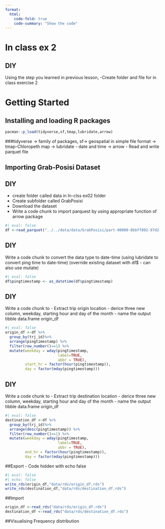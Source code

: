```yaml
---
format:
  html:
    code-fold: true
    code-summary: "Show the code"
---
```


# In class ex 2

::: callout-note
## DIY

Using the step you learned in previous lesson, -Create folder and file for in class exercise 2
:::

# Getting Started

## Installing and loading R packages

```r
pacman::p_load(tidyverse,sf,tmap,lubridate,arrow)
```

###tidyverse -\> family of packages, sf-\> geospatial in simple file format -\> tmap-Chloropeth map -\> lubridate - date and time -\> arrow - Read and write parquet file

## Importing Grab-Posisi Dataset

::: callout-note
## DIY

-   create folder called data in In-clss ex02 folder
-   Create subfolder called GrabPosisi
-   Download the dataset
-   Write a code chunk to import parquest by using appropriate function of arrow package
:::

```r
#| eval: false
df <-read_parquet("../../data/data/GrabPosisi/part-00000-8bbff892-97d2-4011-9961-703e38972569.c000.snappy.parquet")
```
::: callout-note
## DIY

Write a code chunk to convert the data type to date-time
(using lubridate to convert ping time to date-time)
(override existing dataset with df$ - can also use mutate)
:::

```r
#| eval: false
df$pingtimestamp <- as_datetime(df$pingtimestamp)
```

::: callout-note
## DIY

Write a code chunk to 
- Extract trip origin location
- derice three new column, weekday, starting hour and day of the month
- name the output tibble data.frame origin_df
:::

```r
#| eval: false
origin_df <-df %>% 
  group_by(trj_id)%>%
  arrange(pingtimestamp) %>%
  filter(row_number()==1) %>%
  mutate(weekday = wday(pingtimestamp,
                        label=TRUE,
                        abbr = TRUE),
         start_hr = factor(hour(pingtimestamp)),
         day = factor(mday(pingtimestamp)))
```
::: callout-note
## DIY

Write a code chunk to 
- Extract trip destination location
- derice three new column, weekday, starting hour and day of the month
- name the output tibble data.frame origin_df
:::

```r
#| eval: false
destination_df <-df %>% 
  group_by(trj_id)%>%
  arrange(desc(pingtimestamp)) %>%
  filter(row_number()==1) %>%
  mutate(weekday = wday(pingtimestamp,
                        label=TRUE,
                        abbr = TRUE),
         end_hr = factor(hour(pingtimestamp)),
         day = factor(mday(pingtimestamp)))
```

##Export - Code hidden with echo false
```r
#| eval: false
#| echo: false
write_rds(origin_df,"data/rds/origin_df.rds")
write_rds(destination_df,"data/rds/destination_df.rds")
```
##Import
```r
origin_df <-read_rds("data/rds/origin_df.rds")
destination_df <-read_rds("data/rds/destination_df.rds")
```


##Visualising Frequency distribution 
```r

```